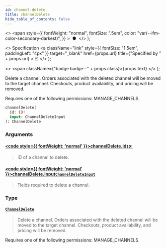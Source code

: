 ```yaml
---
id: channel-delete
title: channelDelete
hide_table_of_contents: false
---
```


  <>
    <span
      style={{
        fontWeight: "normal",
        fontSize: ".5em",
        color: "var(--ifm-color-secondary-darkest)",
      }}
    >
      &nbsp;●&nbsp;
    </span>
  </>
);

  <>
    Specification
    <a
      className="link"
      style={{ fontSize: "1.5em", paddingLeft: "4px" }}
      target="\_blank"
      href={props.url}
      title={"Specified by " + props.url}
    >
      ⎘
    </a>
  </>
);

  <>
    <span className={"badge badge--" + props.class}>{props.text}</span>
  </>
);

Delete a channel. Orders associated with the deleted channel will be moved to the target channel. Checkouts, product availability, and pricing will be removed.

Requires one of the following permissions: MANAGE_CHANNELS.

```graphql
channelDelete(
  id: ID!
  input: ChannelDeleteInput
): ChannelDelete
```

### Arguments

#### [<code style={{ fontWeight: 'normal' }}>channelDelete.<b>id</b></code>](#)<Bullet />[`ID!`](../../../api-reference/miscellaneous/scalars/id) <Badge class="secondary" text="non-null"/> <Badge class="secondary" text="scalar"/> <Badge class="secondary" text="miscellaneous"/>

> ID of a channel to delete.

#### [<code style={{ fontWeight: 'normal' }}>channelDelete.<b>input</b></code>](#)<Bullet />[`ChannelDeleteInput`](../../../api-reference/channels/inputs/channel-delete-input) <Badge class="secondary" text="input"/> <Badge class="secondary" text="channels"/>

> Fields required to delete a channel.

### Type

#### [`ChannelDelete`](../../../api-reference/channels/objects/channel-delete) <Badge class="secondary" text="object"/> <Badge class="secondary" text="channels"/>

> Delete a channel. Orders associated with the deleted channel will be moved to the target channel. Checkouts, product availability, and pricing will be removed.

Requires one of the following permissions: MANAGE_CHANNELS.

>
